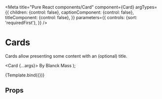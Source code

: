

<Meta
  title="Pure React components/Card"
  component={Card}
  argTypes={{
    children: {control: false},
    captionComponent: {control: false},
    titleComponent: {control: false},
  }}
  parameters={{
    controls: {sort: 'requiredFirst'},
  }}
/>

# Cards

Cards allow presenting some content with an (optional) title.

  <Card {...args}>
    <Body>By Blanck Mass</Body>
  </Card>
);

<Canvas>
  <Story name="Default" args={{title: 'The Rig', caption: '', modifiers: []}}>
    {Template.bind({})}
  </Story>
</Canvas>

## Props

<ArgsTable of={Card} />
